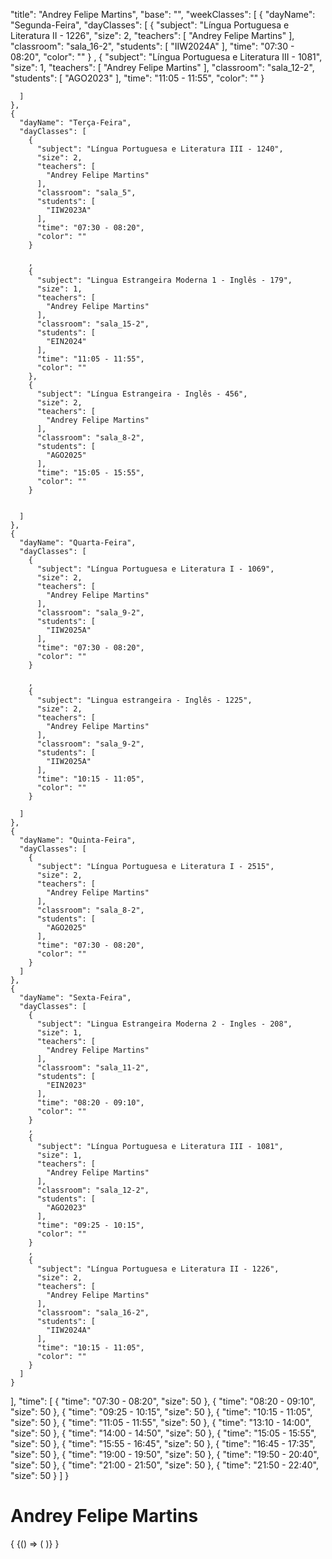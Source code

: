 
  "title": "Andrey Felipe Martins",
  "base": "",
  "weekClasses": [
    {
      "dayName": "Segunda-Feira",
      "dayClasses": [
        {
          "subject": "Língua Portuguesa e Literatura II - 1226",
          "size": 2,
          "teachers": [
            "Andrey Felipe Martins"
          ],
          "classroom": "sala_16-2",
          "students": [
            "IIW2024A"
          ],
          "time": "07:30 - 08:20",
          "color": ""
        }
        ,
        {
          "subject": "Língua Portuguesa e Literatura III - 1081",
          "size": 1,
          "teachers": [
            "Andrey Felipe Martins"
          ],
          "classroom": "sala_12-2",
          "students": [
            "AGO2023"
          ],
          "time": "11:05 - 11:55",
          "color": ""
        }
        
      ]
    },
    {
      "dayName": "Terça-Feira",
      "dayClasses": [
        {
          "subject": "Língua Portuguesa e Literatura III - 1240",
          "size": 2,
          "teachers": [
            "Andrey Felipe Martins"
          ],
          "classroom": "sala_5",
          "students": [
            "IIW2023A"
          ],
          "time": "07:30 - 08:20",
          "color": ""
        }
        
        ,
        {
          "subject": "Lingua Estrangeira Moderna 1 - Inglês - 179",
          "size": 1,
          "teachers": [
            "Andrey Felipe Martins"
          ],
          "classroom": "sala_15-2",
          "students": [
            "EIN2024"
          ],
          "time": "11:05 - 11:55",
          "color": ""
        },
        {
          "subject": "Língua Estrangeira - Inglês - 456",
          "size": 2,
          "teachers": [
            "Andrey Felipe Martins"
          ],
          "classroom": "sala_8-2",
          "students": [
            "AGO2025"
          ],
          "time": "15:05 - 15:55",
          "color": ""
        }
        
       
      ]
    },
    {
      "dayName": "Quarta-Feira",
      "dayClasses": [
        {
          "subject": "Língua Portuguesa e Literatura I - 1069",
          "size": 2,
          "teachers": [
            "Andrey Felipe Martins"
          ],
          "classroom": "sala_9-2",
          "students": [
            "IIW2025A"
          ],
          "time": "07:30 - 08:20",
          "color": ""
        }
         
        ,
        {
          "subject": "Lingua estrangeira - Inglês - 1225",
          "size": 2,
          "teachers": [
            "Andrey Felipe Martins"
          ],
          "classroom": "sala_9-2",
          "students": [
            "IIW2025A"
          ],
          "time": "10:15 - 11:05",
          "color": ""
        }
        
      ]
    },
    {
      "dayName": "Quinta-Feira",
      "dayClasses": [
        {
          "subject": "Língua Portuguesa e Literatura I - 2515",
          "size": 2,
          "teachers": [
            "Andrey Felipe Martins"
          ],
          "classroom": "sala_8-2",
          "students": [
            "AGO2025"
          ],
          "time": "07:30 - 08:20",
          "color": ""
        }
      ]
    },
    {
      "dayName": "Sexta-Feira",
      "dayClasses": [
        {
          "subject": "Lingua Estrangeira Moderna 2 - Ingles - 208",
          "size": 1,
          "teachers": [
            "Andrey Felipe Martins"
          ],
          "classroom": "sala_11-2",
          "students": [
            "EIN2023"
          ],
          "time": "08:20 - 09:10",
          "color": ""
        }
        ,
        {
          "subject": "Língua Portuguesa e Literatura III - 1081",
          "size": 1,
          "teachers": [
            "Andrey Felipe Martins"
          ],
          "classroom": "sala_12-2",
          "students": [
            "AGO2023"
          ],
          "time": "09:25 - 10:15",
          "color": ""
        }
        ,
        {
          "subject": "Língua Portuguesa e Literatura II - 1226",
          "size": 2,
          "teachers": [
            "Andrey Felipe Martins"
          ],
          "classroom": "sala_16-2",
          "students": [
            "IIW2024A"
          ],
          "time": "10:15 - 11:05",
          "color": ""
        }
      ]
    }
  ],
  "time": [
    {
      "time": "07:30 - 08:20",
      "size": 50
    },
    {
      "time": "08:20 - 09:10",
      "size": 50
    },
    {
      "time": "09:25 - 10:15",
      "size": 50
    },
    {
      "time": "10:15 - 11:05",
      "size": 50
    },
    {
      "time": "11:05 - 11:55",
      "size": 50
    },
    {
      "time": "13:10 - 14:00",
      "size": 50
    },
    {
      "time": "14:00 - 14:50",
      "size": 50
    },
    {
      "time": "15:05 - 15:55",
      "size": 50
    },
    {
      "time": "15:55 - 16:45",
      "size": 50
    },
    {
      "time": "16:45 - 17:35",
      "size": 50
    },
    {
      "time": "19:00 - 19:50",
      "size": 50
    },
    {
      "time": "19:50 - 20:40",
      "size": 50
    },
    {
      "time": "21:00 - 21:50",
      "size": 50
    },
    {
      "time": "21:50 - 22:40",
      "size": 50
    }
  ]
}

# Andrey Felipe Martins

<div>
  {
    <BrowserOnly>
      {() => (
        <Grid
          title={data.title}
          weekClasses={data.weekClasses}
          time={data.time}
        />
      )}
    </BrowserOnly>
  }
</div>
